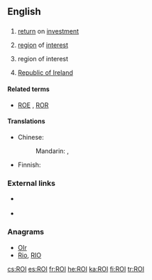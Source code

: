 {{also|roi|rồi|Rói}}
==English==

==={{acronym}}===
{{en-noun}}

# {{accounting}} [[return]] on [[investment]]
# {{photography}} [[region]] of [[interest|interest]] {{qualifier|in digital images}}
# {{military|espionage}} region of interest
# [[Republic of Ireland]]

====Related terms====
* {{sense|finance}} [[ROE]] , [[ROR]]

====Translations====
<!--Abbreviations only, if they exist-->
{{trans-top|return on Investment}}
* Chinese:
*: Mandarin: {{t|cmn|投資回報率|sc=Hani}}, {{t|cmn|投资回报率|tr=tóuzī huíbàolǜ|sc=Hani}}
{{trans-mid}}
* Finnish: {{t+|fi|ROI}}
{{trans-bottom}}

{{trans-top|region of interest (in digital images)}}
{{trans-mid}}
{{trans-bottom}}

{{trans-top|region of interest (military, espionage)}}
{{trans-mid}}
{{trans-bottom}}

{{trans-top|Republic of Ireland}}
{{trans-mid}}
{{trans-bottom}}

===External links===
* {{sense|accounting}} {{pedia|Return on investment}}
* {{sense|photography}} {{pedia|Region of interest}}

===Anagrams===
* [[OIr#English|OIr]]
* [[Rio#English|Rio]], [[RIO#English|RIO]]

[[cs:ROI]]
[[es:ROI]]
[[fr:ROI]]
[[he:ROI]]
[[ka:ROI]]
[[fi:ROI]]
[[tr:ROI]]
